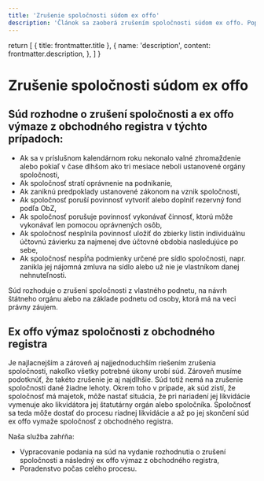 ```yaml
---
title: 'Zrušenie spoločnosti súdom ex offo'
description: 'Článok sa zaoberá zrušením spoločnosti súdom ex offo. Popisuje prípady, kedy súd môže rozhodnúť o zrušení spoločnosti a jej výmaze z obchodného registra, ako aj proces ex offo výmazu. Upozorňuje na možné komplikácie, ako je prechod do procesu riadnej likvidácie.'
---
```


  return [
    { title: frontmatter.title },
    {
      name: 'description',
      content: frontmatter.description,
    },
  ]
}

# Zrušenie spoločnosti súdom ex offo

## Súd rozhodne o zrušení spoločnosti a ex offo výmaze z obchodného registra v týchto prípadoch:

- Ak sa v príslušnom kalendárnom roku nekonalo valné zhromaždenie alebo pokiaľ v čase dlhšom ako tri mesiace neboli ustanovené orgány spoločnosti,
- Ak spoločnosť stratí oprávnenie na podnikanie,
- Ak zaniknú predpoklady ustanovené zákonom na vznik spoločnosti,
- Ak spoločnosť poruší povinnosť vytvoriť alebo doplniť rezervný fond podľa ObZ,
- Ak spoločnosť porušuje povinnosť vykonávať činnosť, ktorú môže vykonávať len pomocou oprávnených osôb,
- Ak spoločnosť nesplnila povinnosť uložiť do zbierky listín individuálnu účtovnú závierku za najmenej dve účtovné obdobia nasledujúce po sebe,
- Ak spoločnosť nespĺňa podmienky určené pre sídlo spoločnosti, napr. zanikla jej nájomná zmluva na sídlo alebo už nie je vlastníkom danej nehnuteľnosti.

Súd rozhoduje o zrušení spoločnosti z vlastného podnetu, na návrh štátneho orgánu alebo na základe podnetu od osoby, ktorá má na veci právny záujem.

## Ex offo výmaz spoločnosti z obchodného registra

Je najlacnejším a zároveň aj najjednoduchším riešením zrušenia spoločnosti, nakoľko všetky potrebné úkony urobí súd. Zároveň musíme podotknúť, že takéto zrušenie je aj najdlhšie. Súd totiž nemá na zrušenie spoločnosti dané žiadne lehoty. Okrem toho v prípade, ak súd zistí, že spoločnosť má majetok, môže nastať situácia, že pri nariadení jej likvidácie vymenuje ako likvidátora jej štatutárny orgán alebo spoločníka. Spoločnosť sa teda môže dostať do procesu riadnej likvidácie a až po jej skončení súd ex offo vymaže spoločnosť z obchodného registra.

Naša služba zahŕňa:

- Vypracovanie podania na súd na vydanie rozhodnutia o zrušení spoločnosti a následný ex offo výmaz z obchodného registra,
- Poradenstvo počas celého procesu.
